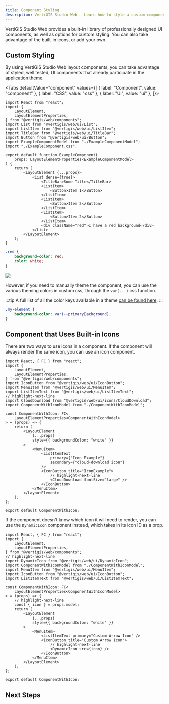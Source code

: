 ```yaml
---
title: Component Styling
description: VertiGIS Studio Web - Learn how to style a custom component
---
```



VertiGIS Studio Web provides a built-in library of professionally designed UI components, as well as options for custom styling. You can also take advantage of the built-in icons, or add your own.

## Custom Styling

By using VertiGIS Studio Web layout components, you can take advantage of styled, well tested, UI components that already participate in the [application theme](configuration-theme.mdx).

<Tabs
  defaultValue="component"
  values={[
    { label: "Component", value: "component" },
    { label: "CSS", value: "css" },
    { label: "UI", value: "ui" },
  ]}>
<TabItem value="component">

```tsx
import React from "react";
import {
    LayoutElement,
    LayoutElementProperties,
} from "@vertigis/web/components";
import List from "@vertigis/web/ui/List";
import ListItem from "@vertigis/web/ui/ListItem";
import TitleBar from "@vertigis/web/ui/TitleBar";
import Button from "@vertigis/web/ui/Button";
import ExampleComponentModel from "./ExampleComponentModel";
import "./ExampleComponent.css";

export default function ExampleComponent(
    props: LayoutElementProperties<ExampleComponentModel>
) {
    return (
        <LayoutElement {...props}>
            <List dense={true}>
                <TitleBar>Some Title</TitleBar>
                <ListItem>
                    <Button>Item 1</Button>
                </ListItem>
                <ListItem>
                    <Button>Item 2</Button>
                </ListItem>
                <ListItem>
                    <Button>Item 2</Button>
                </ListItem>
                <div className="red">I have a red background</div>
            </List>
        </LayoutElement>
    );
}
```

</TabItem>
<TabItem value="css">

```css
.red {
    background-color: red;
    color: white;
}
```

</TabItem>
<TabItem value="ui">
<img src={useBaseUrl("img/web-sdk-components-reference-styling.png")}/>
</TabItem>
</Tabs>

However, if you need to manually theme the component, you can use the various theming colors in custom css, through the `var(...)` css function.

:::tip
A full list of all the color keys available in a theme [can be found here](configuration-theme.mdx#theme-color-reference).
:::

```css
.my-element {
    background-color: var(--primaryBackground);
}
```

## Component that Uses Built-in Icons

<!-- TODO-API link to VertiGIS Studio Icons Library -->

There are two ways to use icons in a component. If the component will always render the same icon, you can use an icon component.

```tsx
import React, { FC } from "react";
import {
    LayoutElement,
    LayoutElementProperties,
} from "@vertigis/web/components";
import IconButton from "@vertigis/web/ui/IconButton";
import MenuItem from "@vertigis/web/ui/MenuItem";
import ListItemText from "@vertigis/web/ui/ListItemText";
// highlight-next-line
import CloudDownload from "@vertigis/web/ui/icons/CloudDownload";
import ComponentWithIconModel from "./ComponentWithIconModel";

const ComponentWithIcon: FC<
    LayoutElementProperties<ComponentWithIconModel>
> = (props) => {
    return (
        <LayoutElement
            {...props}
            style={{ backgroundColor: "white" }}
        >
            <MenuItem>
                <ListItemText
                    primary={"Icon Example"}
                    secondary={"cloud-download icon"}
                />
                <IconButton title="IconExample">
                    // highlight-next-line
                    <CloudDownload fontSize="large" />
                </IconButton>
            </MenuItem>
        </LayoutElement>
    );
};

export default ComponentWithIcon;
```

If the component doesn't know which icon it will need to render, you can use the `DynamicIcon` component instead, which takes in its icon ID as a prop.

```tsx
import React, { FC } from "react";
import {
    LayoutElement,
    LayoutElementProperties,
} from "@vertigis/web/components";
// highlight-next-line
import DynamicIcon from "@vertigis/web/ui/DynamicIcon";
import ComponentWithIconModel from "./ComponentWithIconModel";
import MenuItem from "@vertigis/web/ui/MenuItem";
import IconButton from "@vertigis/web/ui/IconButton";
import ListItemText from "@vertigis/web/ui/ListItemText";

const ComponentWithIcon: FC<
    LayoutElementProperties<ComponentWithIconModel>
> = (props) => {
    // highlight-next-line
    const { icon } = props.model;
    return (
        <LayoutElement
            {...props}
            style={{ backgroundColor: "white" }}
        >
            <MenuItem>
                <ListItemText primary="Custom Arrow Icon" />
                <IconButton title="Custom Arrow Icon">
                    // highlight-next-line
                    <DynamicIcon src={icon} />
                </IconButton>
            </MenuItem>
        </LayoutElement>
    );
};

export default ComponentWithIcon;
```

## Next Steps

<UseCaseContainer>
    <UseCaseCard
        title="Add Custom Icons"
        description="Learn how to add custom icons to a VertiGIS Studio Web Application"
        link={useBaseUrl("docs/web/sdk-adding-icons")}
    />
</UseCaseContainer>
